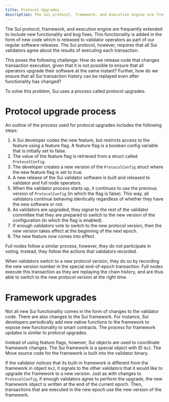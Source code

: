 ```yaml
---
title: Protocol Upgrades
description: The Sui protocol, framework, and execution engine are frequently extended to include new functionality and bug fixes. The process to upgrade the network ensures clients use the same source.
---
```


The Sui protocol, framework, and execution engine are frequently extended to include new functionality and bug fixes. This functionality is added in the form of new code which is released to validator operators as part of our regular software releases. The Sui protocol, however, requires that all Sui validators agree about the results of executing each transaction. 

This poses the following challenge: How do we release code that changes transaction execution, given that it is not possible to ensure that all operators upgrade their software at the same instant? Further, how do we ensure that all Sui transaction history can be replayed even after functionality has changed?

To solve this problem, Sui uses a process called protocol upgrades.

# Protocol upgrade process

An outline of the process used for protocol upgrades includes the following steps:

1. A Sui developer codes the new feature, but restricts access to the feature using a feature flag. A feature flag is a boolean config variable that is initially set to false.
1. The value of the feature flag is retrieved from a struct called `ProtocolConfig`.
1. The developer creates a new version of the `ProtocolConfig` struct where the new feature flag is set to true.
1. A new release of the Sui validator software is built and released to validator and full node operators.
1. When the validator process starts up, it continues to use the previous version of `ProtocolConfig` (in which the flag is false). This way, all validators continue behaving identically regardless of whether they have the new software or not.
1. As validators are upgraded, they signal to the rest of the validator committee that they are prepared to switch to the new version of the configuration (in which the flag is enabled).
1. If enough validators vote to switch to the new protocol version, then the new version takes effect at the beginning of the next epoch.
1. The new feature now comes into effect.

Full nodes follow a similar process, however, they do not participate in voting. Instead, they follow the actions that validators recorded. 

When validators switch to a new protocol version, they do so by recording the new version number in the special end-of-epoch transaction. Full nodes execute this transaction as they are replaying the chain history, and are thus able to switch to the new protocol version at the right time.

# Framework upgrades

Not all new Sui functionality comes in the form of changes to the validator code. There are also changes to the Sui framework. For instance, Sui developers periodically add new native functions to the framework to expose new functionality to smart contracts. The process for framework updates is similar to protocol upgrades.

Instead of using feature flags, however, Sui objects are used to coordinate framework changes. The Sui framework is a special object with ID `0x2`.
The Move source code for the framework is built into the validator binary.

If the validator notices that its built-in framework is different from the framework in object `0x2`, it signals to the other validators that it would like to upgrade the framework to a new version. Just as with changes to `ProtocolConfig`, if enough validators agree to perform the upgrade, the new framework object is written at the end of the current epoch. Then, transactions that are executed in the new epoch use the new version of the framework.

